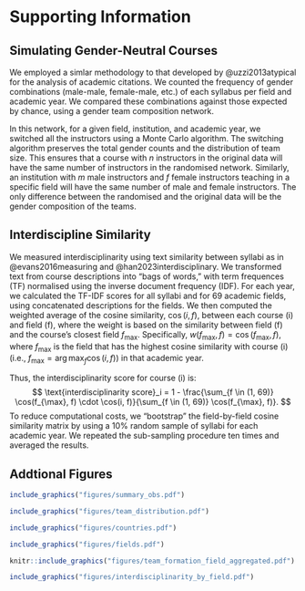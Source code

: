 \newpage 
\appendix
\renewcommand{\thefigure}{SI-\arabic{figure}}
\renewcommand{\thesection}{SI}
\renewcommand{\thesubsection}{SI-\arabic{subsection}}
\setcounter{figure}{0}
\setcounter{section}{0}
\setcounter{subsection}{0}

# Supporting Information

## Simulating Gender-Neutral Courses {#si-simulations}

<!-- - We dropped all teams with more than 10 members to minimize the risk of a few ouliers with many members drirving the results. 

- We stablise the estimated proportions of teams with 2 pseudo-observations to make it robust to small samples and avoid that the the proportions to become 0 and 1 for sub-groups with few data as in Agresti et al. (xxx).  -->

We employed a simlar methodology to that developed by @uzzi2013atypical for the analysis of academic citations. We counted the frequency of gender combinations (male-male, female-male, etc.) of each syllabus per field and academic year. We compared these combinations against those expected by chance, using a gender team composition network.

In this network, for a given field, institution, and academic year, we switched all the instructors using a Monte Carlo algorithm. The switching algorithm preserves the total gender counts and the distribution of team size. This ensures that a course with $n$ instructors in the original data will have the same number of instructors in the randomised network. Similarly, an institution with $m$ male instructors and $f$ female instructors teaching in a specific field will have the same number of male and female instructors. The only difference between the randomised and the original data will be the gender composition of the teams.

## Interdiscipline Similarity {#si-interdisciplinarity}

We measured interdisciplinarity using text similarity between syllabi as in @evans2016measuring and @han2023interdisciplinary. We transformed text from course descriptions into "bags of words," with term frequences (TF) normalised using the inverse document frequency (IDF). For each year, we calculated the TF-IDF scores for all syllabi and for 69 academic fields, using concatenated descriptions for the fields. We then computed the weighted average of the cosine similarity, $\cos (i, f)$, between each course \(i\) and field \(f\), where the weight is based on the similarity between field \(f\) and the course's closest field $f_{\max}$. Specifically, $w(f_{\max}, f) = \cos(f_{\max}, f)$, where $f_{\max}$ is the field that has the highest cosine similarity with course \(i\) (i.e., $f_{\max} = \arg\max_f \cos(i, f)$) in that academic year.

Thus, the interdisciplinarity score for course \(i\) is:
$$
  \text{interdisciplinarity score}_i = 1 - \frac{\sum_{f \in (1, 69)} \cos(f_{\max}, f) \cdot \cos(i, f)}{\sum_{f \in (1, 69)} \cos(f_{\max}, f)}. 
$$
To reduce computational costs, we "bootstrap" the field-by-field cosine similarity matrix by using a 10% random sample of syllabi for each academic year. We repeated the sub-sampling procedure ten times and averaged the results.

\clearpage 

## Addtional Figures 

```r
include_graphics("figures/summary_obs.pdf")
```

\clearpage

```r
include_graphics("figures/team_distribution.pdf")
```

\clearpage

```r
include_graphics("figures/countries.pdf")
```

\clearpage

```r
include_graphics("figures/fields.pdf")
```


\clearpage

```r
knitr::include_graphics("figures/team_formation_field_aggregated.pdf")
```


```r
include_graphics("figures/interdisciplinarity_by_field.pdf")
```